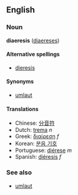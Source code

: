 ==English==
===Noun===
'''diaeresis''' ([[diaereses]])

====Alternative spellings====
*[[dieresis]]

====Synonyms====
*[[umlaut]]<!-- not always considered a syn, and not by everybody -->

====Translations====
*Chinese: [[分音符]]
*Dutch: [[trema]] ''n''
*Greek: [[διαίρεση]] ''f''
*Korean: [[분음 기호]]
*Portuguese: [[diérese]] ''m''
*Spanish: [[diéresis]] ''f''

===See also===
*[[umlaut]]